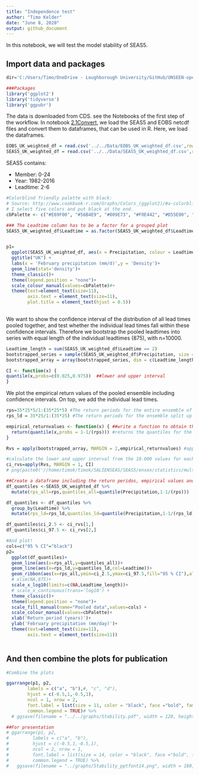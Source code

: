```yaml
---
title: "Independence test"
author: "Timo Kelder"
date: "June 8, 2020"
output: github_document 
---
```



In this notebook, we will test the model stability of SEAS5. 

## Import data and packages

```r
dir='C:/Users/Timo/OneDrive - Loughborough University/GitHub/UNSEEN-open/Data'

###Packages
library('ggplot2')
library('tidyverse')
library('ggpubr')

```

The data is downloaded from CDS. see the Notebooks of the first step of the workflow. In notebook [2.1Convert](2.1Convert.md), we load the SEAS5 and EOBS netcdf files and convert them to dataframes, that can be used in R. Here, we load the dataframes.

```r
EOBS_UK_weighted_df = read.csv('../../Data/EOBS_UK_weighted_df.csv',row.names = 1)
SEAS5_UK_weighted_df = read.csv('../../Data/SEAS5_UK_weighted_df.csv',row.names = 1)

``` 

SEAS5 contains:

- Member: 0-24
- Year: 1982-2016
- Leadtime: 2-6

```r
#Colorblind friendly palette with black:
# Source: http://www.cookbook-r.com/Graphs/Colors_(ggplot2)/#a-colorblind-friendly-palette
# I select five colors and put black at the end. 
cbPalette <- c("#E69F00", "#56B4E9", "#009E73", "#F0E442", "#D55E00", "#000000") #, "#0072B2", "#CC79A7") 

### The Leadtime column has to be a factor for a grouped plot
SEAS5_UK_weighted_df$Leadtime = as.factor(SEAS5_UK_weighted_df$Leadtime)


p1=
  ggplot(SEAS5_UK_weighted_df, aes(x = Precipitation, colour = Leadtime)) +
  ggtitle("UK") +
  labs(x = 'February precipitation (mm/d)',y = 'Density')+
  geom_line(stat='density')+
  theme_classic()+
  theme(legend.position = "none")+
  scale_colour_manual(values=cbPalette)#+
  theme(text=element_text(size=11),
        axis.text = element_text(size=11),
        plot.title = element_text(hjust = 0.5))
  
```


We want to show the confidence interval of the distribution of all lead times pooled together, and test whether the individual lead times fall within these confidence intervals. Therefore we bootstrap the pooled leadtimes into series with equal length of the individual leadtimes (875), with n=10000.  

```r
Leadtime_length = sum(SEAS5_UK_weighted_df$Leadtime == 2)
bootstrapped_series = sample(SEAS5_UK_weighted_df$Precipitation, size = Leadtime_length * 10000, replace = T) #bootstraps the series of length equal to each lead time (875) with n= 10.000 
bootstrapped_array = array(bootstrapped_series, dim = c(Leadtime_length,10000)) #Creates an array with 10.000 series of 875 values

CI <- function(x) {
quantile(x,probs=c(0.025,0.975))  ##lower and upper interval
}  

```


We plot the empirical return values of the pooled ensemble including confidence intervals. On top, we add the individual lead times. 

```r
rps=35*25*5/1:(35*25*5) #The return periods for the entire ensemble of 3500 years
rps_ld = 35*25/1:(35*25) #The return periods for the ensemble split up into 4 leadtimes, 875 years

empirical_returnvalues <- function(x) { ##write a function to obtain the quantiles for the distribution  
  return(quantile(x,probs = 1-1/(rps))) #returns the quantiles for the return values = (1-1/return period)
}

Rvs = apply(bootstrapped_array, MARGIN = 2,empirical_returnvalues) #apply the function to each of the 10.000 series

#calculate the lower and upper interval from the 10.000 values for each quantile. 
ci_rvs=apply(Rvs, MARGIN = 1, CI)
# png(paste0('//home/timok/timok/SALIENSEAS/SEAS5/ensex/statistics/multiday/plots/Stability_rv.png'),type='cairo')

##Create a dataframe including the return peridos, empirical values and confidence intervals
df_quantiles <-SEAS5_UK_weighted_df %>% 
  mutate(rps_all=rps,quantiles_all=quantile(Precipitation,1-1/(rps)))

df_quantiles <- df_quantiles %>% 
  group_by(Leadtime) %>% 
  mutate(rps_ld=rps_ld,quantiles_ld=quantile(Precipitation,1-1/(rps_ld)))

df_quantiles$ci_2.5 <- ci_rvs[1,]
df_quantiles$ci_97.5 <- ci_rvs[2,]

```

```r
#And plot!
cols=c("95 % CI"="black")
p2=
  ggplot(df_quantiles)+
  geom_line(aes(x=rps_all,y=quantiles_all))+
  geom_line(aes(x=rps_ld,y=quantiles_ld,col=Leadtime))+
  geom_ribbon(aes(x=rps_all,ymin=ci_2.5,ymax=ci_97.5,fill="95 % CI"),alpha=0.1)+
  # xlim(NA,875)+
  scale_x_log10(limits=c(NA,Leadtime_length))+
  # scale_x_continuous(trans='log10') +
  theme_classic()+
  theme(legend.position = "none")+
  scale_fill_manual(name="Pooled data",values=cols) +
  scale_colour_manual(values=cbPalette)+
  xlab('Return period (years)')+
  ylab('February precipitation (mm/day)')+
  theme(text=element_text(size=11),
        axis.text = element_text(size=11))
  

```

## And then combine the plots for publication

```r
#Combine the plots

ggarrange(p1, p2, 
        labels = c("a", "b"),#, "c", "d"),
        hjust = c(-0.5,1,-0.5,1),
        ncol = 1, nrow = 2,
        font.label = list(size = 11, color = "black", face ="bold", family = NULL),
        common.legend = TRUE)# %>%
  # ggsave(filename = "../../graphs/Stability.pdf", width = 120, height = 180, units='mm')

##For presentation
# ggarrange(p1, p2, 
#         labels = c("a", "b"),
#         hjust = c(-0.5,1,-0.5,1),
#         ncol = 2, nrow = 1,
#         font.label = list(size = 14, color = "black", face ="bold", family = NULL),
#         common.legend = TRUE) %>%
#   ggsave(filename = "../graphs/Stability_pptfont14.png", width = 180, height = 110, units='mm')


```